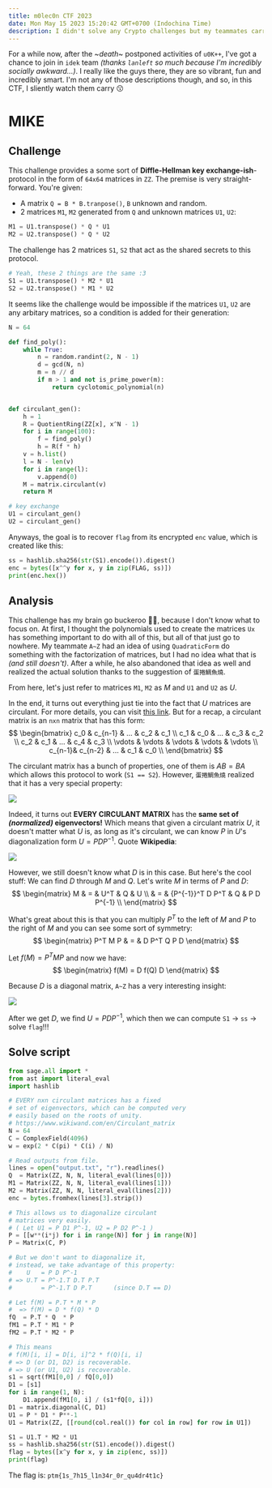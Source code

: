```yaml
---
title: m0lec0n CTF 2023
date: Mon May 15 2023 15:20:42 GMT+0700 (Indochina Time)
description: I didn't solve any Crypto challenges but my teammates carry 🥰
---
```


For a while now, after the ~*death*~ postponed activities of `u0K++`, I've got a chance to join in `idek` team *(thanks `lanleft` so much because I'm incredibly socially awkward...)*. I really like the guys there, they are so vibrant, fun and incredibly smart. I'm not any of those descriptions though, and so, in this CTF, I sliently watch them carry 😗

# MIKE
## Challenge
This challenge provides a some sort of **Diffle-Hellman key exchange-ish**- protocol in the form of `64x64` matrices in `ZZ`. The premise is very straight-forward. You're given:
- A matrix `Q = B * B.tranpose()`, `B` unknown and random.
- 2 matrices `M1`, `M2` generated from `Q` and unknown matrices `U1`, `U2`:
```python
M1 = U1.transpose() * Q * U1
M2 = U2.transpose() * Q * U2
```

The challenge has 2 matrices `S1`, `S2` that act as the shared secrets to this protocol.
```python
# Yeah, these 2 things are the same :3
S1 = U1.transpose() * M2 * U1
S2 = U2.transpose() * M1 * U2
```

It seems like the challenge would be impossible if the matrices `U1`, `U2` are any arbitary matrices, so a condition is added for their generation:
```python
N = 64

def find_poly():
    while True:
        n = random.randint(2, N - 1)
        d = gcd(N, n)
        m = n // d
        if m > 1 and not is_prime_power(m):
            return cyclotomic_polynomial(n)


def circulant_gen():
    h = 1
    R = QuotientRing(ZZ[x], x^N - 1)
    for i in range(100):
        f = find_poly()
        h = R(f * h)
    v = h.list()
    l = N - len(v)
    for i in range(l):
        v.append(0)
    M = matrix.circulant(v)
    return M

# key exchange
U1 = circulant_gen()
U2 = circulant_gen()
```

Anyways, the goal is to recover `flag` from its encrypted `enc` value, which is created like this:
```python
ss = hashlib.sha256(str(S1).encode()).digest()
enc = bytes([x^^y for x, y in zip(FLAG, ss)])
print(enc.hex())
```

## Analysis
This challenge has my brain go buckeroo 😵‍💫, because I don't know what to focus on. At first, I thought the polynomials used to create the matrices `Ux` has something important to do with all of this, but all of that just go to nowhere. My teammate `A~Z` had an idea of using `QuadraticForm` do something with the factorization of matrices, but I had no idea what that is *(and still doesn't)*. After a while, he also abandoned that idea as well and realized the actual solution thanks to the suggestion of `蛋捲鯛魚燒`.

From here, let's just refer to matrices `M1`, `M2` as $M$ and `U1` and `U2` as $U$.

In the end, it turns out everything just tie into the fact that $U$ matrices are circulant. For more details, you can visit [this link](https://www.wikiwand.com/en/Circulant_matrix). But for a recap, a circulant matrix is an `nxn` matrix that has this form:
$$
\begin{bmatrix}
    c_0    & c_{n-1} & ...    & c_2    & c_1     \\
    c_1    & c_0     & ...    & c_3    & c_2     \\
    c_2    & c_1     & ...    & c_4    & c_3     \\
    \vdots & \vdots  & \vdots & \vdots & \vdots  \\
    c_{n-1}& c_{n-2} & ...    & c_1    & c_0     \\
\end{bmatrix}
$$

The circulant matrix has a bunch of properties, one of them is $AB = BA$ which allows this protocol to work (`S1 == S2`). However, `蛋捲鯛魚燒` realized that it has a very special property:

![](/images/posts/m0lec0n-ctf-2023/蛋捲鯛魚燒-realization.png)

Indeed, it turns out **EVERY CIRCULANT MATRIX** has the **same set of *(normalized)* eigenvectors!** Which means that given a circulant matrix $U$, it doesn't matter what $U$ is, as long as it's circulant, we can know $P$ in $U$'s diagonalization form $U = PDP^{-1}$. Quote **Wikipedia**:

![](/images/posts/m0lec0n-ctf-2023/circulant-key-property.png)

However, we still doesn't know what $D$ is in this case. But here's the cool stuff: We can find $D$ through $M$ and $Q$. Let's write $M$ in terms of $P$ and $D$:
$$
\begin{matrix}
M & = & U^T              & Q & U            \\
  & = & {P^{-1}}^T D P^T & Q & P D P^{-1}   \\
\end{matrix}
$$

What's great about this is that you can multiply $P^T$ to the left of $M$ and $P$ to the right of $M$ and you can see some sort of symmetry:
$$
\begin{matrix}
P^T M P & = & D P^T Q P D
\end{matrix}
$$

Let $f(M) = P^T M P$ and now we have:
$$
\begin{matrix}
f(M) = D f(Q) D
\end{matrix}
$$

Because $D$ is a diagonal matrix, `A~Z` has a very interesting insight:

![](/images/posts/m0lec0n-ctf-2023/a-z-insight.webp)

After we get $D$, we find $U = PDP^{-1}$, which then we can compute `S1` -> `ss` -> solve `flag`!!! 

## Solve script
```python
from sage.all import *
from ast import literal_eval
import hashlib

# EVERY nxn circulant matrices has a fixed
# set of eigenvectors, which can be computed very
# easily based on the roots of unity.
# https://www.wikiwand.com/en/Circulant_matrix
N = 64
C = ComplexField(4096)
w = exp(2 * C(pi) * C(i) / N)

# Read outputs from file.
lines = open("output.txt", "r").readlines()
Q  = Matrix(ZZ, N, N, literal_eval(lines[0]))
M1 = Matrix(ZZ, N, N, literal_eval(lines[1]))
M2 = Matrix(ZZ, N, N, literal_eval(lines[2]))
enc = bytes.fromhex(lines[3].strip())

# This allows us to diagonalize circulant
# matrices very easily.
# ( Let U1 = P D1 P^-1, U2 = P D2 P^-1 )
P = [[w**(i*j) for i in range(N)] for j in range(N)]
P = Matrix(C, P)

# But we don't want to diagonalize it, 
# instead, we take advantage of this property:
#    U   = P D P^-1 
# => U.T = P^-1.T D.T P.T 
#        = P^-1.T D P.T      (since D.T == D)

# Let f(M) = P.T * M * P
#  => f(M) = D * f(Q) * D
fQ  = P.T * Q  * P
fM1 = P.T * M1 * P
fM2 = P.T * M2 * P

# This means
# f(M)[i, i] = D[i, i]^2 * f(Q)[i, i] 
# => D (or D1, D2) is recoverable.
# => U (or U1, U2) is recoverable.
s1 = sqrt(fM1[0,0] / fQ[0,0])
D1 = [s1]
for i in range(1, N):
    D1.append(fM1[0, i] / (s1*fQ[0, i]))
D1 = matrix.diagonal(C, D1)
U1 = P * D1 * P**-1
U1 = Matrix(ZZ, [[round(col.real()) for col in row] for row in U1])

S1 = U1.T * M2 * U1
ss = hashlib.sha256(str(S1).encode()).digest()
flag = bytes([x^y for x, y in zip(enc, ss)])
print(flag)
```

The flag is: `ptm{1s_7h15_l1n34r_0r_qu4dr4t1c}`